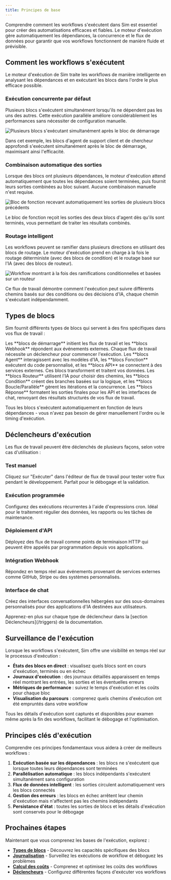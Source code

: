```yaml
---
title: Principes de base
---
```



Comprendre comment les workflows s'exécutent dans Sim est essentiel pour créer des automatisations efficaces et fiables. Le moteur d'exécution gère automatiquement les dépendances, la concurrence et le flux de données pour garantir que vos workflows fonctionnent de manière fluide et prévisible.

## Comment les workflows s'exécutent

Le moteur d'exécution de Sim traite les workflows de manière intelligente en analysant les dépendances et en exécutant les blocs dans l'ordre le plus efficace possible.

### Exécution concurrente par défaut

Plusieurs blocs s'exécutent simultanément lorsqu'ils ne dépendent pas les uns des autres. Cette exécution parallèle améliore considérablement les performances sans nécessiter de configuration manuelle.

<Image
  src="/static/execution/concurrency.png"
  alt="Plusieurs blocs s'exécutant simultanément après le bloc de démarrage"
  width={800}
  height={500}
/>

Dans cet exemple, les blocs d'agent de support client et de chercheur approfondi s'exécutent simultanément après le bloc de démarrage, maximisant ainsi l'efficacité.

### Combinaison automatique des sorties

Lorsque des blocs ont plusieurs dépendances, le moteur d'exécution attend automatiquement que toutes les dépendances soient terminées, puis fournit leurs sorties combinées au bloc suivant. Aucune combinaison manuelle n'est requise.

<Image
  src="/static/execution/combination.png"
  alt="Bloc de fonction recevant automatiquement les sorties de plusieurs blocs précédents"
  width={800}
  height={500}
/>

Le bloc de fonction reçoit les sorties des deux blocs d'agent dès qu'ils sont terminés, vous permettant de traiter les résultats combinés.

### Routage intelligent

Les workflows peuvent se ramifier dans plusieurs directions en utilisant des blocs de routage. Le moteur d'exécution prend en charge à la fois le routage déterministe (avec des blocs de condition) et le routage basé sur l'IA (avec des blocs de routeur).

<Image
  src="/static/execution/routing.png"
  alt="Workflow montrant à la fois des ramifications conditionnelles et basées sur un routeur"
  width={800}
  height={500}
/>

Ce flux de travail démontre comment l'exécution peut suivre différents chemins basés sur des conditions ou des décisions d'IA, chaque chemin s'exécutant indépendamment.

## Types de blocs

Sim fournit différents types de blocs qui servent à des fins spécifiques dans vos flux de travail :

<Cards>
  <Card title="Déclencheurs" href="/triggers">
    Les **blocs de démarrage** initient les flux de travail et les **blocs Webhook** répondent aux événements externes. Chaque flux de travail nécessite un déclencheur pour commencer l'exécution.
  </Card>
  
  <Card title="Blocs de traitement" href="/blocks">
    Les **blocs Agent** interagissent avec les modèles d'IA, les **blocs Fonction** exécutent du code personnalisé, et les **blocs API** se connectent à des services externes. Ces blocs transforment et traitent vos données.
  </Card>
  
  <Card title="Flux de contrôle" href="/blocks">
    Les **blocs Routeur** utilisent l'IA pour choisir des chemins, les **blocs Condition** créent des branches basées sur la logique, et les **blocs Boucle/Parallèle** gèrent les itérations et la concurrence.
  </Card>
  
  <Card title="Sortie et réponse" href="/blocks">
    Les **blocs Réponse** formatent les sorties finales pour les API et les interfaces de chat, renvoyant des résultats structurés de vos flux de travail.
  </Card>
</Cards>

Tous les blocs s'exécutent automatiquement en fonction de leurs dépendances - vous n'avez pas besoin de gérer manuellement l'ordre ou le timing d'exécution.

## Déclencheurs d'exécution

Les flux de travail peuvent être déclenchés de plusieurs façons, selon votre cas d'utilisation :

### Test manuel
Cliquez sur "Exécuter" dans l'éditeur de flux de travail pour tester votre flux pendant le développement. Parfait pour le débogage et la validation.

### Exécution programmée  
Configurez des exécutions récurrentes à l'aide d'expressions cron. Idéal pour le traitement régulier des données, les rapports ou les tâches de maintenance.

### Déploiement d'API
Déployez des flux de travail comme points de terminaison HTTP qui peuvent être appelés par programmation depuis vos applications.

### Intégration Webhook
Répondez en temps réel aux événements provenant de services externes comme GitHub, Stripe ou des systèmes personnalisés.

### Interface de chat
Créez des interfaces conversationnelles hébergées sur des sous-domaines personnalisés pour des applications d'IA destinées aux utilisateurs.

<Callout type="info">
  Apprenez-en plus sur chaque type de déclencheur dans la [section Déclencheurs](/triggers) de la documentation.
</Callout>

## Surveillance de l'exécution

Lorsque les workflows s'exécutent, Sim offre une visibilité en temps réel sur le processus d'exécution :

- **États des blocs en direct** : visualisez quels blocs sont en cours d'exécution, terminés ou en échec
- **Journaux d'exécution** : des journaux détaillés apparaissent en temps réel montrant les entrées, les sorties et les éventuelles erreurs
- **Métriques de performance** : suivez le temps d'exécution et les coûts pour chaque bloc
- **Visualisation du parcours** : comprenez quels chemins d'exécution ont été empruntés dans votre workflow

<Callout type="info">
  Tous les détails d'exécution sont capturés et disponibles pour examen même après la fin des workflows, facilitant le débogage et l'optimisation.
</Callout>

## Principes clés d'exécution

Comprendre ces principes fondamentaux vous aidera à créer de meilleurs workflows :

1. **Exécution basée sur les dépendances** : les blocs ne s'exécutent que lorsque toutes leurs dépendances sont terminées
2. **Parallélisation automatique** : les blocs indépendants s'exécutent simultanément sans configuration
3. **Flux de données intelligent** : les sorties circulent automatiquement vers les blocs connectés
4. **Gestion des erreurs** : les blocs en échec arrêtent leur chemin d'exécution mais n'affectent pas les chemins indépendants
5. **Persistance d'état** : toutes les sorties de blocs et les détails d'exécution sont conservés pour le débogage

## Prochaines étapes

Maintenant que vous comprenez les bases de l'exécution, explorez :
- **[Types de blocs](/blocks)** - Découvrez les capacités spécifiques des blocs
- **[Journalisation](/execution/logging)** - Surveillez les exécutions de workflow et déboguez les problèmes
- **[Calcul des coûts](/execution/costs)** - Comprenez et optimisez les coûts des workflows
- **[Déclencheurs](/triggers)** - Configurez différentes façons d'exécuter vos workflows
